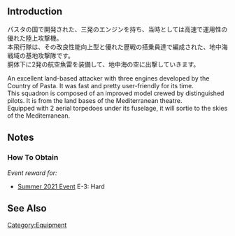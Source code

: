 {{EquipmentInfo}}

==Introduction==
パスタの国で開発された、三発のエンジンを持ち、当時としては高速で運用性の優れた陸上攻撃機。<br>本飛行隊は、その改良性能向上型と優れた歴戦の搭乗員達で編成された、地中海戦域の基地攻撃隊です。<br>胴体下に2発の航空魚雷を装備して、地中海の空に出撃していきます。

An excellent land-based attacker with three engines developed by the Country of Pasta. It was fast and pretty user-friendly for its time.<br>
This squadron is composed of an improved model crewed by distinguished pilots. It is from the land bases of the Mediterranean theatre.<br>
Equipped with 2 aerial torpedoes under its fuselage, it will sortie to the skies of the Mediterranean.

==Notes==
<div class="mw-collapsible"><h3>How To Obtain</h3>
<div class="mw-collapsible-content">
''Event reward for:''
* [[Summer 2021 Event]] E-3: Hard

</div></div>

==See Also==
{{Equipmentlist}}
[[Category:Equipment]]
